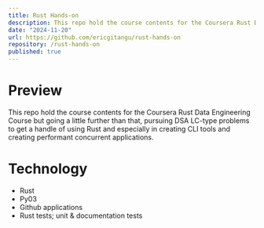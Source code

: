 ```yaml
---
title: Rust Hands-on
description: This repo hold the course contents for the Coursera Rust Data Engineering Course.
date: "2024-11-20"
url: https://github.com/ericgitangu/rust-hands-on
repository: /rust-hands-on
published: true
---
```


# Preview

This repo hold the course contents for the Coursera Rust Data Engineering Course but going a little further than that, pursuing DSA LC-type problems to get a handle of using Rust and especially in creating CLI tools and creating performant concurrent applications.

# Technology 

- Rust
- Py03
- Github applications
- Rust tests; unit & documentation tests